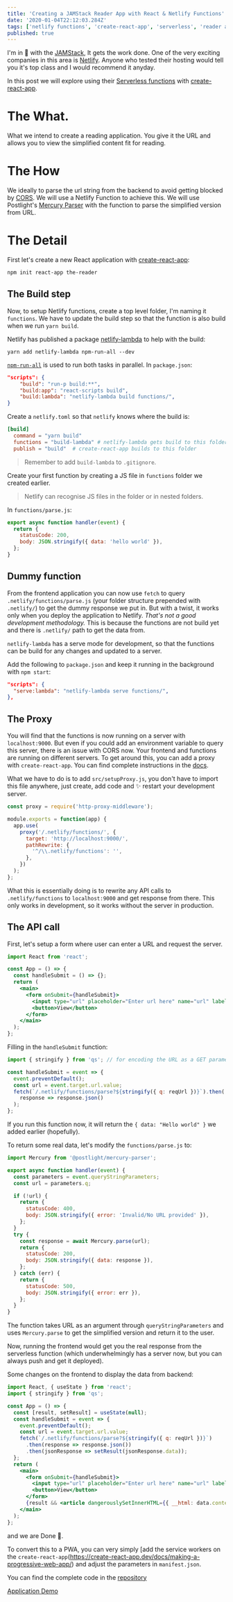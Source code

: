 ```yaml
---
title: 'Creating a JAMStack Reader App with React & Netlify Functions'
date: '2020-01-04T22:12:03.284Z'
tags: ['netlify functions', 'create-react-app', 'serverless', 'reader app']
published: true
---
```


I'm in 💖 with the [JAMStack](https://jamstack.org/), It gets the work done. One of the very exciting companies in this area is [Netlify](https://www.netlify.com/). Anyone who tested their hosting would tell you it's top class and I would recommend it anyday.

In this post we will explore using their [Serverless functions](https://www.netlify.com/products/functions/) with [create-react-app](https://create-react-app.dev/).

# The What.

What we intend to create a reading application. You give it the URL and allows you to view the simplified content fit for reading.

# The How

We ideally to parse the url string from the backend to avoid getting blocked by [CORS](https://developer.mozilla.org/en-US/docs/Web/HTTP/CORS). We will use a Netlify Function to achieve this. We will use Postlight's [Mercury Parser](https://github.com/postlight/mercury-parser) with the function to parse the simplified version from URL.

# The Detail

First let's create a new React application with [create-react-app](https://create-react-app.dev/):

```bash
npm init react-app the-reader
```

## The Build step

Now, to setup Netlify functions, create a top level folder, I'm naming it `functions`. We have to update the build step so that the function is also build when we run `yarn build`.

Netlify has published a package [netlify-lambda](https://github.com/netlify/netlify-lambda) to help with the build:

```
yarn add netlify-lambda npm-run-all --dev
```

[`npm-run-all`](https://www.npmjs.com/package/npm-run-all) is used to run both tasks in parallel. In `package.json`:

```json
"scripts": {
    "build": "run-p build:**",
    "build:app": "react-scripts build",
    "build:lambda": "netlify-lambda build functions/",
}
```

Create a `netlify.toml` so that `netlify` knows where the build is:

```toml
[build]
  command = "yarn build"
  functions = "build-lambda" # netlify-lambda gets build to this folder
  publish = "build"  # create-react-app builds to this folder
```

> Remember to add `build-lambda` to `.gitignore`.

Create your first function by creating a JS file in `functions` folder we created earlier.

> Netlify can recognise JS files in the folder or in nested folders.

In `functions/parse.js`:

```javascript
export async function handler(event) {
  return {
    statusCode: 200,
    body: JSON.stringify({ data: 'hello world' }),
  };
}
```

## Dummy function

From the frontend application you can now use `fetch` to query `.netlify/functions/parse.js` (your folder structure prepended with `.netlify/`) to get the dummy response we put in. But with a twist, it works only when you deploy the application to Netlify. _That's not a good development methodology._ This is because the functions are not build yet and there is `.netlify/` path to get the data from.

`netlify-lambda` has a serve mode for development, so that the functions can be build for any changes and updated to a server.

Add the following to `package.json` and keep it running in the background with `npm start`:

```json
"scripts": {
  "serve:lambda": "netlify-lambda serve functions/",
},
```

## The Proxy

You will find that the functions is now running on a server with `localhost:9000`. But even if you could add an environment variable to query this server, there is an issue with CORS now. Your frontend and functions are running on different servers. To get around this, you can add a proxy with `create-react-app`. You can find complete instructions in the [docs](https://create-react-app.dev/docs/proxying-api-requests-in-development/#configuring-the-proxy-manually).

What we have to do is to add `src/setupProxy.js`, you don't have to import this file anywhere, just create, add code and ✨ restart your development server.

```javascript
const proxy = require('http-proxy-middleware');

module.exports = function(app) {
  app.use(
    proxy('/.netlify/functions/', {
      target: 'http://localhost:9000/',
      pathRewrite: {
        '^/\\.netlify/functions': '',
      },
    })
  );
};
```

What this is essentially doing is to rewrite any API calls to `.netlify/functions` to `localhost:9000` and get response from there. This only works in development, so it works without the server in production.

## The API call

First, let's setup a form where user can enter a URL and request the server.

```jsx
import React from 'react';

const App = () => {
  const handleSubmit = () => {};
  return (
    <main>
      <form onSubmit={handleSubmit}>
        <input type="url" placeholder="Enter url here" name="url" label="url" />
        <button>View</button>
      </form>
    </main>
  );
};
```

Filling in the `handleSubmit` function:

```javascript
import { stringify } from 'qs'; // for encoding the URL as a GET parameter

const handleSubmit = event => {
  event.preventDefault();
  const url = event.target.url.value;
  fetch(`/.netlify/functions/parse?${stringify({ q: reqUrl })}`).then(
    response => response.json()
  );
};
```

If you run this function now, it will return the `{ data: "Hello world" }` we added earlier (hopefully).

To return some real data, let's modify the `functions/parse.js` to:

```javascript
import Mercury from '@postlight/mercury-parser';

export async function handler(event) {
  const parameters = event.queryStringParameters;
  const url = parameters.q;

  if (!url) {
    return {
      statusCode: 400,
      body: JSON.stringify({ error: 'Invalid/No URL provided' }),
    };
  }
  try {
    const response = await Mercury.parse(url);
    return {
      statusCode: 200,
      body: JSON.stringify({ data: response }),
    };
  } catch (err) {
    return {
      statusCode: 500,
      body: JSON.stringify({ error: err }),
    };
  }
}
```

The function takes URL as an argument through `queryStringParameters` and uses `Mercury.parse` to get the simplified version and return it to the user.

Now, running the frontend would get you the real response from the serverless function (which underwhelmingly has a server now, but you can always push and get it deployed).

Some changes on the frontend to display the data from backend:

```jsx
import React, { useState } from 'react';
import { stringify } from 'qs';

const App = () => {
  const [result, setResult] = useState(null);
  const handleSubmit = event => {
    event.preventDefault();
    const url = event.target.url.value;
    fetch(`/.netlify/functions/parse?${stringify({ q: reqUrl })}`)
      .then(response => response.json())
      .then(jsonResponse => setResult(jsonResponse.data));
  };
  return (
    <main>
      <form onSubmit={handleSubmit}>
        <input type="url" placeholder="Enter url here" name="url" label="url" />
        <button>View</button>
      </form>
      {result && <article dangerouslySetInnerHTML={{ __html: data.content }} />}
    </main>
  );
};
```

and we are Done 🥂.

To convert this to a PWA, you can very simply [add the service workers on the `create-react-app`(https://create-react-app.dev/docs/making-a-progressive-web-app/) and adjust the parameters in `manifest.json`.

You can find the complete code in the [repository](https://github.com/agneym/the-reader)

[Application Demo](https://competent-nightingale-a5d6b2.netlify.com/)
